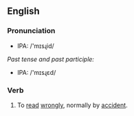 ==English==
=== Pronunciation ===
*IPA: /'mɪsɻid/

''Past tense and past participle:''
*IPA: /'mɪsɻεd/

=== Verb ===
{{irregverb|'''to misread'''|'''[[misreads]]'''|'''misread'''|'''misread'''|'''[[misreading]]'''}}

# To [[read]] [[wrongly]], normally by [[accident]].